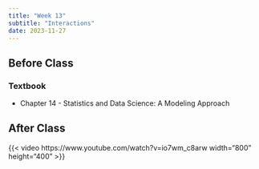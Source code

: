 ```yaml
---
title: "Week 13"
subtitle: "Interactions"
date: 2023-11-27
---
```


## Before Class

### Textbook

-   Chapter 14 - Statistics and Data Science: A Modeling Approach

## After Class

{{< video https://www.youtube.com/watch?v=io7wm_c8arw width="800" height="400" >}}
